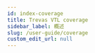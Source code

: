 ```yaml
---
id: index-coverage
title: Trevas VTL coverage
sidebar_label: 概述
slug: /user-guide/coverage
custom_edit_url: null
---
```



<div>
	<div className="row">
		<div className="col">
			<Card
				title="General purpose operators"
				page="coverage/general-operators"
			/>
		</div>
		<div className="col">
			<Card
				title="Join operators"
				page={useBaseUrl('/user-guide/coverage/join-operators')}
			/>
		</div>
		<div className="col">
			<Card
				title="String operators"
				page={useBaseUrl('/user-guide/coverage/string-operators')}
			/>
		</div>
	</div>
	<div className="row">
		<div className="col">
			<Card
				title="Numeric operators"
				page={useBaseUrl('/user-guide/coverage/numeric-operators')}
			/>
		</div>
		<div className="col">
			<Card
				title="Comparison operators"
				page={useBaseUrl('/user-guide/coverage/comparison-operators')}
			/>
		</div>
		<div className="col">
			<Card
				title="Boolean operators"
				page={useBaseUrl('/user-guide/coverage/boolean-operators')}
			/>
		</div>
	</div>
	<div className="row">
		<div className="col">
			<Card
				title="Time operators"
				page={useBaseUrl('/user-guide/coverage/time-operators')}
			/>
		</div>
		<div className="col">
			<Card
				title="Set operators"
				page={useBaseUrl('/user-guide/coverage/set-operators')}
			/>
		</div>
		<div className="col">
			<Card
				title="Hierarchical aggregation"
				page={useBaseUrl('/user-guide/coverage/hierarchical-aggregation')}
			/>
		</div>
	</div>
	<div className="row">
		<div className="col">
			<Card
				title="Aggregate operators"
				page={useBaseUrl('/user-guide/coverage/aggregate-operators')}
			/>
		</div>
		<div className="col">
			<Card
				title="Analytic operators"
				page={useBaseUrl('/user-guide/coverage/analytic-operators')}
			/>
		</div>
		<div className="col">
			<Card
				title="Data validation operators"
				page={useBaseUrl('/user-guide/coverage/data-validation-operators')}
			/>
		</div>
	</div>
	<div className="row">
		<div className="col">
			<Card
				title="Conditional operators"
				page={useBaseUrl('/user-guide/coverage/conditional-operators')}
			/>
		</div>
		<div className="col">
			<Card
				title="Clause operators"
				page={useBaseUrl('/user-guide/coverage/clause-operators')}
			/>
		</div>
	</div>
</div>
